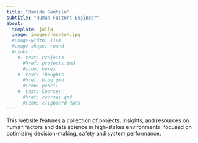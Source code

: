 ```yaml
---
title: "Davide Gentile"
subtitle: "Human Factors Engineer"
about:
  template: jolla
  image: images/roseto4.jpg
  #image-width: 11em
  #image-shape: round
  #links:
    #- text: Projects
      #href: projects.qmd
      #icon: boxes
    #- text: Thoughts
      #href: blog.qmd
      #icon: pencil
    #- text: Courses
      #href: courses.qmd
      #icon: clipboard-data
---
```


This website features a collection of projects, insights, and resources on human factors and data science in high-stakes environments, focused on optimizing decision-making, safety and system performance.
